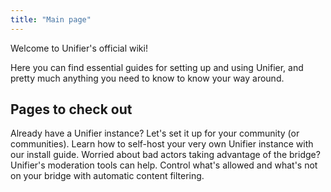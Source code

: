 ```yaml
---
title: "Main page"
---
```


Welcome to Unifier's official wiki\!

Here you can find essential guides for setting up and using Unifier, and pretty much anything you need to know to know your way around.

## Pages to check out

<CardGroup cols={2}>
  <Card title="Setting up Unifier" icon="sparkles" href="/setup/introduction">
    Already have a Unifier instance? Let's set it up for your community (or communities).
  </Card>
  <Card title="Self-hosting Unifier" icon="download" href="/selfhost/introduction">
    Learn how to self-host your very own Unifier instance with our install guide.
  </Card>
  <Card title="Moderation tools" icon="shield" href="/guides/moderation/moderation-tools">
    Worried about bad actors taking advantage of the bridge? Unifier's moderation tools can help.
  </Card>
  <Card title="Filters" icon="flag" href="/guides/moderation/filters">
    Control what's allowed and what's not on your bridge with automatic content filtering.
  </Card>
</CardGroup>